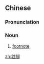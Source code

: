 {{also|注脚}}
==Chinese==
{{zh-forms|s=注脚}}

===Pronunciation===
{{zh-pron
|m=zhùjiǎo
|c=zyu3 goek3
|mn=qz,xm,zz:chù-kha
|cat=n
}}

===Noun===
{{zh-noun}}

# [[footnote]]

[[zh:註腳]]